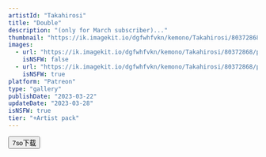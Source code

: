 ```yaml
---
artistId: "Takahirosi"
title: "Double"
description: "(only for March subscriber)..."
thumbnail: "https://ik.imagekit.io/dgfwhfvkn/kemono/Takahirosi/80372868/p10_3_ori_1_GMmIFDaaD.avif?updatedAt=1736962692905"
images:
  - url: "https://ik.imagekit.io/dgfwhfvkn/kemono/Takahirosi/80372868/p10_3_ori_1_GMmIFDaaD.avif?updatedAt=1736962692905"
    isNSFW: false
  - url: "https://ik.imagekit.io/dgfwhfvkn/kemono/Takahirosi/80372868/p10_3_ori_4c_AGP-bgLOa.avif?updatedAt=1736962692516"
    isNSFW: true
platform: "Patreon"
type: "gallery"
publishDate: "2023-03-22"
updateDate: "2023-03-28"
isNSFW: true
tier: "+Artist pack"
---
```



<Button
      isExternal
      isBlock
      variant="flat"
      color="foreground"
      as={Link}
      href="https://pan.7so.top/f/796DiZ/_3_DOUBLE.7z"
    >
      7so下载
    </Button>